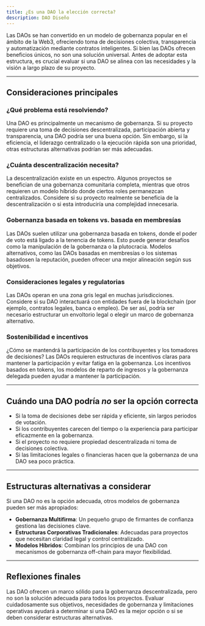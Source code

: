 ```yaml
---
title: ¿Es una DAO la elección correcta?
description: DAO Diseño
---
```


Las DAOs se han convertido en un modelo de gobernanza popular en el ámbito de la Web3, ofreciendo toma de decisiones colectiva, transparencia y automatización mediante contratos inteligentes. Si bien las DAOs ofrecen beneficios únicos, no son una solución universal. Antes de adoptar esta estructura, es crucial evaluar si una DAO se alinea con las necesidades y la visión a largo plazo de su proyecto.

---

## Consideraciones principales

### ¿Qué problema está resolviendo?
Una DAO es principalmente un mecanismo de gobernanza. Si su proyecto requiere una toma de decisiones descentralizada, participación abierta y transparencia, una DAO podría ser una buena opción. Sin embargo, si la eficiencia, el liderazgo centralizado o la ejecución rápida son una prioridad, otras estructuras alternativas podrían ser más adecuadas.

### ¿Cuánta descentralización necesita?
La descentralización existe en un espectro. Algunos proyectos se benefician de una gobernanza comunitaria completa, mientras que otros requieren un modelo híbrido donde ciertos roles permanezcan centralizados. Considere si su proyecto realmente se beneficia de la descentralización o si esta introduciría una complejidad innecesaria.

### Gobernanza basada en tokens vs. basada en membresías
Las DAOs suelen utilizar una gobernanza basada en tokens, donde el poder de voto está ligado a la tenencia de tokens. Esto puede generar desafíos como la manipulación de la gobernanza o la plutocracia. Modelos alternativos, como las DAOs basadas en membresías o los sistemas basados ​​en la reputación, pueden ofrecer una mejor alineación según sus objetivos.

### Consideraciones legales y regulatorias
Las DAOs operan en una zona gris legal en muchas jurisdicciones. Considere si su DAO interactuará con entidades fuera de la blockchain (por ejemplo, contratos legales, banca o empleo). De ser así, podría ser necesario estructurar un envoltorio legal o elegir un marco de gobernanza alternativo.

### Sostenibilidad e incentivos

¿Cómo se mantendrá la participación de los contribuyentes y los tomadores de decisiones? Las DAOs requieren estructuras de incentivos claras para mantener la participación y evitar fatiga en la gobernanza. Los incentivos basados ​​en tokens, los modelos de reparto de ingresos y la gobernanza delegada pueden ayudar a mantener la participación.

---

## Cuándo una DAO podría *no* ser la opción correcta
- Si la toma de decisiones debe ser rápida y eficiente, sin largos periodos de votación.
- Si los contribuyentes carecen del tiempo o la experiencia para participar eficazmente en la gobernanza.
- Si el proyecto no requiere propiedad descentralizada ni toma de decisiones colectiva.
- Si las limitaciones legales o financieras hacen que la gobernanza de una DAO sea poco práctica.

---

## Estructuras alternativas a considerar
Si una DAO no es la opción adecuada, otros modelos de gobernanza pueden ser más apropiados:
- **Gobernanza Multifirma**: Un pequeño grupo de firmantes de confianza gestiona las decisiones clave.
- **Estructuras Corporativas Tradicionales**: Adecuadas para proyectos que necesitan claridad legal y control centralizado.
- **Modelos Híbridos**: Combinan los principios de una DAO con mecanismos de gobernanza off-chain para mayor flexibilidad.

---

## Reflexiones finales
Las DAO ofrecen un marco sólido para la gobernanza descentralizada, pero no son la solución adecuada para todos los proyectos. Evaluar cuidadosamente sus objetivos, necesidades de gobernanza y limitaciones operativas ayudará a determinar si una DAO es la mejor opción o si se deben considerar estructuras alternativas.